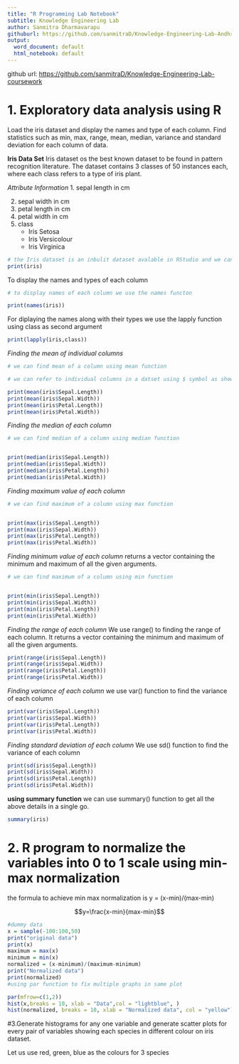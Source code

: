 ```yaml
---
title: "R Programming Lab Notebook"
subtitle: Knowledge Engineering Lab
author: Sanmitra Dharmavarapu
githuburl: https://github.com/sanmitraD/Knowledge-Engineering-Lab-Andhra-University
output:
  word_document: default
  html_notebook: default
---
```


github url: [https://github.com/sanmitraD/Knowledge-Engineering-Lab-coursework](https://github.com/sanmitraD/Knowledge-Engineering-Lab-coursework)

# 1. Exploratory data analysis using R
Load the iris dataset and display the names and type of each column. 
Find statistics such as min, max, range, mean, median, variance and standard deviation for each column of data.

**Iris Data Set**
Iris dataset os the best known dataset to be found in pattern recognition literature. The dataset contains 3 classes of 50 instances each, where each class refers to a type of iris plant.

*Attribute Information*
1. sepal length in cm

2. sepal width in cm
3. petal length in cm
4. petal width in cm
5. class
    + Iris Setosa
    + Iris Versicolour
    + Iris Virginica
    

```r

# the Iris dataset is an inbulit dataset avalable in RStudio and we can use it using iris identifier 
print(iris)

```

To display the names and types of each column

```r
# to display names of each column we use the names functon

print(names(iris))
```

For diplaying the names along with their types we use the lapply function using class as second argument

```r
print(lapply(iris,class))
```

*Finding the mean of individual columns*

```r
# we can find mean of a column using mean function

# we can refer to individual columns in a datset using $ symbol as showin below

print(mean(iris$Sepal.Length))
print(mean(iris$Sepal.Width))
print(mean(iris$Petal.Length))
print(mean(iris$Petal.Width))

```

*Finding the median of each column*
```r
# we can find median of a column using median function


print(median(iris$Sepal.Length))
print(median(iris$Sepal.Width))
print(median(iris$Petal.Length))
print(median(iris$Petal.Width))
```

*Finding maximum value of each column*
```r
# we can find maximum of a column using max function


print(max(iris$Sepal.Length))
print(max(iris$Sepal.Width))
print(max(iris$Petal.Length))
print(max(iris$Petal.Width))

```

*Finding minimum value of each column*
returns a vector containing the minimum and maximum of all the given arguments.
```r
# we can find maximum of a column using min function


print(min(iris$Sepal.Length))
print(min(iris$Sepal.Width))
print(min(iris$Petal.Length))
print(min(iris$Petal.Width))

```

*Finding the range of each column*
We use range() to finding the range of each column. It returns a vector containing the minimum and maximum of all the given arguments.

```r

print(range(iris$Sepal.Length))
print(range(iris$Sepal.Width))
print(range(iris$Petal.Length))
print(range(iris$Petal.Width))

```

*Finding variance of each column*
we use var() function to find the variance of each column
```r

print(var(iris$Sepal.Length))
print(var(iris$Sepal.Width))
print(var(iris$Petal.Length))
print(var(iris$Petal.Width))

```

*Finding standard deviation of each column*
We use sd() function to find the variance of each column
```r

print(sd(iris$Sepal.Length))
print(sd(iris$Sepal.Width))
print(sd(iris$Petal.Length))
print(sd(iris$Petal.Width))

```

**using summary function**
we can use summary() function to get all the above details in a single go.
```r
summary(iris)
```

# 2. R program to normalize the variables into 0 to 1 scale using min-max normalization

the formula to achieve min max normalization is 
y = (x-min)/(max-min)

$$y=\frac{x-min}{max-min}$$


```r
#dummy data
x = sample(-100:100,50)
print("original data")
print(x)
maximum = max(x)
minimum = min(x)
normalized = (x-minimum)/(maximum-minimum)
print("Normalized data")
print(normalized)
#using par function to fix multiple graphs in same plot

par(mfrow=c(1,2))
hist(x,breaks = 10, xlab = "Data",col = "lightblue", )
hist(normalized, breaks = 10, xlab = "Normalized data", col = "yellow")
```

#3.Generate histograms for any one variable and generate scatter plots for every pair of variables showing each species in different colour on iris dataset.

Let us use red, green, blue as the colours for 3 species 

